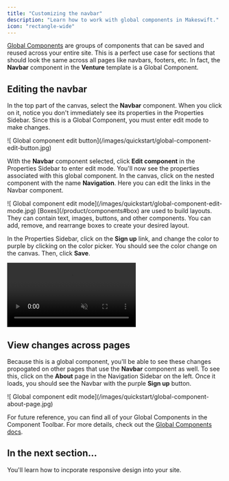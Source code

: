 ```yaml
---
title: "Customizing the navbar"
description: "Learn how to work with global components in Makeswift."
icon: "rectangle-wide"
---
```


[Global Components](/product/components#global-components) are groups of components that can be saved and reused across your entire site. This is a perfect use case for sections that should look the same across all pages like navbars, footers, etc. In fact, the **Navbar** component in the **Venture** template is a Global Component.

## Editing the navbar

In the top part of the canvas, select the **Navbar** component. When you click on it, notice you don't immediately see its properties in the Properties Sidebar. Since this is a Global Component, you must enter edit mode to make changes.

<Frame>
  ![ Global component edit
  button](/images/quickstart/global-component-edit-button.jpg)
</Frame>

With the **Navbar** component selected, click **Edit component** in the Properties Sidebar to enter edit mode. You'll now see the properties associated with this global component. In the canvas, click on the nested component with the name **Navigation**. Here you can edit the links in the Navbar component.

<Frame>
  ![ Global component edit
  mode](/images/quickstart/global-component-edit-mode.jpg)
</Frame>

<Note>
  [Boxes](/product/components#box) are used to build layouts. They can contain
  text, images, buttons, and other components. You can add, remove, and
  rearrange boxes to create your desired layout.
</Note>

In the Properties Sidebar, click on the **Sign up** link, and change the color to purple by clicking on the color picker. You should see the color change on the canvas. Then, click **Save**.

<Frame>
  <video
    autoPlay
    muted
    loop
    playsInline
    title="Components and properties"
    className="w-full aspect-video"
    src="/images/quickstart/global-component-edit-navbar-button.mp4"
  ></video>
</Frame>

## View changes across pages

Because this is a global component, you'll be able to see these changes propogated on other pages that use the **Navbar** component as well. To see this, click on the **About** page in the Navigation Sidebar on the left. Once it loads, you should see the Navbar with the purple **Sign up** button.

<Frame>
  ![ Global component edit
  mode](/images/quickstart/global-component-about-page.jpg)
</Frame>

For future reference, you can find all of your Global Components in the Component Toolbar. For more details, check out the [Global Components docs](/product/components#global-components).

## In the next section...

You'll learn how to incporate responsive design into your site.
